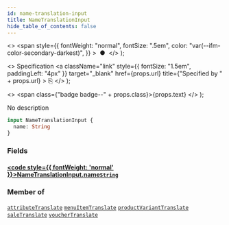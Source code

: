 ```yaml
---
id: name-translation-input
title: NameTranslationInput
hide_table_of_contents: false
---
```


  <>
    <span
      style={{
        fontWeight: "normal",
        fontSize: ".5em",
        color: "var(--ifm-color-secondary-darkest)",
      }}
    >
      &nbsp;●&nbsp;
    </span>
  </>
);

  <>
    Specification
    <a
      className="link"
      style={{ fontSize: "1.5em", paddingLeft: "4px" }}
      target="\_blank"
      href={props.url}
      title={"Specified by " + props.url}
    >
      ⎘
    </a>
  </>
);

  <>
    <span class={"badge badge--" + props.class}>{props.text}</span>
  </>
);

No description

```graphql
input NameTranslationInput {
  name: String
}
```

### Fields

#### [<code style={{ fontWeight: 'normal' }}>NameTranslationInput.<b>name</b></code>](#)<Bullet />[`String`](../../api-reference/scalars/string) <Badge class="secondary" text="scalar"/>

>

### Member of

[`attributeTranslate`](../../api-reference/mutations/attribute-translate) <Badge class="secondary" text="mutation"/><Bullet />[`menuItemTranslate`](../../api-reference/mutations/menu-item-translate) <Badge class="secondary" text="mutation"/><Bullet />[`productVariantTranslate`](../../api-reference/mutations/product-variant-translate) <Badge class="secondary" text="mutation"/><Bullet />[`saleTranslate`](../../api-reference/mutations/sale-translate) <Badge class="secondary" text="mutation"/><Bullet />[`voucherTranslate`](../../api-reference/mutations/voucher-translate) <Badge class="secondary" text="mutation"/>
